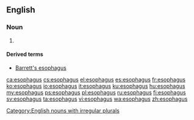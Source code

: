 ==English==

===Noun===
{{en-noun|esophagi}}

# {{context|US|lang=en}} {{alternative spelling of|oesophagus|lang=en}}

====Derived terms====
* [[Barrett's esophagus]]

[[Category:English nouns with irregular plurals]]

[[ca:esophagus]]
[[cs:esophagus]]
[[el:esophagus]]
[[es:esophagus]]
[[fr:esophagus]]
[[ko:esophagus]]
[[io:esophagus]]
[[it:esophagus]]
[[ku:esophagus]]
[[hu:esophagus]]
[[my:esophagus]]
[[ps:esophagus]]
[[pl:esophagus]]
[[ru:esophagus]]
[[fi:esophagus]]
[[sv:esophagus]]
[[ta:esophagus]]
[[vi:esophagus]]
[[wa:esophagus]]
[[zh:esophagus]]